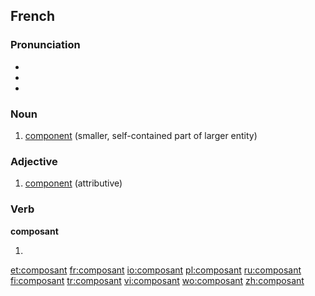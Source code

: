 ==French==
{{wikipedia|lang=fr}}

===Pronunciation===
* {{audio|Fr-composant.ogg|composant}}
* {{IPA|lang=fr|/kɔ̃.po.zɑ̃/}}
* {{homophones|lang=fr|composants}}

===Noun===
{{fr-noun|m}}

# [[component]] (smaller, self-contained part of larger entity)

===Adjective===
{{fr-adj|f=composante}}

# [[component]] (attributive)

===Verb===
'''composant'''

# {{present participle of|[[composer#French|composer]]|lang=fr}}

[[et:composant]]
[[fr:composant]]
[[io:composant]]
[[pl:composant]]
[[ru:composant]]
[[fi:composant]]
[[tr:composant]]
[[vi:composant]]
[[wo:composant]]
[[zh:composant]]